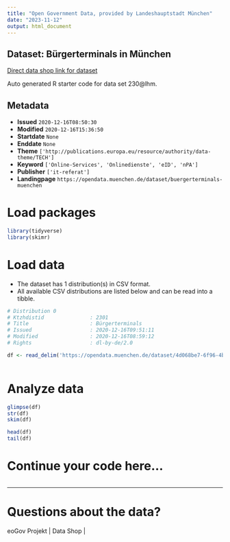 ```yaml
---
title: "Open Government Data, provided by Landeshauptstadt München"
date: "2023-11-12"
output: html_document
---
```


## Dataset: Bürgerterminals in München

[Direct data shop link for dataset](https://opendata.muenchen.de/dataset/buergerterminals-muenchen)

Auto generated R starter code for data set 230@lhm.

## Metadata

- **Issued** `2020-12-16T08:50:30`
- **Modified** `2020-12-16T15:36:50`
- **Startdate** `None`
- **Enddate** `None`
- **Theme** `['http://publications.europa.eu/resource/authority/data-theme/TECH']`
- **Keyword** `['Online-Services', 'Onlinedienste', 'eID', 'nPA']`
- **Publisher** `['it-referat']`
- **Landingpage** `https://opendata.muenchen.de/dataset/buergerterminals-muenchen`


# Load packages

```r

library(tidyverse)
library(skimr)

```

# Load data

-   The dataset has 1 distribution(s) in CSV format.
-   All available CSV distributions are listed below and can be read into a tibble.

```r

# Distribution 0
# Ktzhdistid               : 2301
# Title                    : Bürgerterminals
# Issued                   : 2020-12-16T09:51:11
# Modified                 : 2020-12-16T08:59:12
# Rights                   : dl-by-de/2.0

df <- read_delim('https://opendata.muenchen.de/dataset/4d068be7-6f96-4bd8-adda-9e57da03968c/resource/39f8a4c9-31ad-45b9-b03d-cf96798ef09c/download/burgerterminalsv6.0.csv')



```

# Analyze data

```r

glimpse(df)
str(df)
skim(df)

head(df)
tail(df)

```

# Continue your code here...

```r

```

------------------------------------------------------------------------

# Questions about the data?

eoGov Projekt | Data Shop | 
